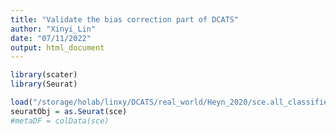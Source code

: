 ```yaml
---
title: "Validate the bias correction part of DCATS"
author: "Xinyi_Lin"
date: "07/11/2022"
output: html_document
---
```


```r
library(scater)
library(Seurat)
```

```r
load("/storage/holab/linxy/DCATS/real_world/Heyn_2020/sce.all_classified.technologies.RData")
seuratObj = as.Seurat(sce)
#metaDF = colData(sce)
```

```r


```

